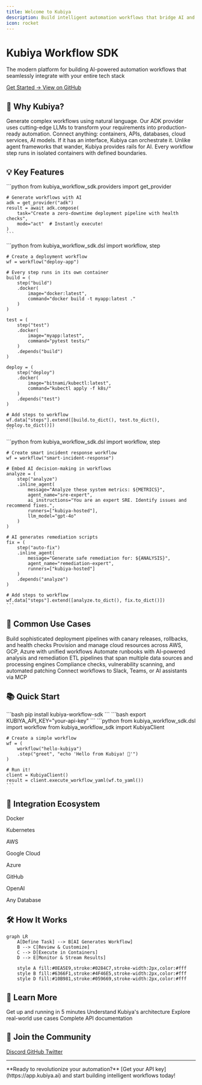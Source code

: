```yaml
---
title: Welcome to Kubiya
description: Build intelligent automation workflows that bridge AI and infrastructure
icon: rocket
---
```


<div className="hero">
  <h1 className="text-5xl font-bold mb-4">
    Kubiya Workflow SDK
  </h1>
  <p className="text-xl mb-8">
    The modern platform for building AI-powered automation workflows that seamlessly integrate with your entire tech stack
  </p>
  <div className="flex gap-4">
    <a href="/getting-started/quickstart" className="button primary-button px-6 py-3">
      Get Started →
    </a>
    <a href="https://github.com/kubiya-sandbox/workflows" className="button secondary-button px-6 py-3">
      View on GitHub
    </a>
  </div>
</div>

## 🚀 Why Kubiya?

<div className="feature-grid">
  <Card title="AI-Native Platform" icon="brain" color="#0EA5E9">
    Generate complex workflows using natural language. Our ADK provider uses cutting-edge LLMs to transform your requirements into production-ready automation.
  </Card>
  
  <Card title="Universal Integration" icon="plug" color="#6366F1">
    Connect anything: containers, APIs, databases, cloud services, AI models. If it has an interface, Kubiya can orchestrate it.
  </Card>
  
  <Card title="Deterministic Execution" icon="shield-check" color="#10B981">
    Unlike agent frameworks that wander, Kubiya provides rails for AI. Every workflow step runs in isolated containers with defined boundaries.
  </Card>
</div>

## 💡 Key Features

<Tabs>
  <Tab title="🤖 AI Workflow Generation">
    ```python
    from kubiya_workflow_sdk.providers import get_provider
    
    # Generate workflows with AI
    adk = get_provider("adk")
    result = await adk.compose(
        task="Create a zero-downtime deployment pipeline with health checks",
        mode="act"  # Instantly execute!
    )
    ```
  </Tab>
  
  <Tab title="🔧 Simple DSL">
    ```python
    from kubiya_workflow_sdk.dsl import workflow, step
    
    # Create a deployment workflow
    wf = workflow("deploy-app")
    
    # Every step runs in its own container
    build = (
        step("build")
        .docker(
            image="docker:latest",
            command="docker build -t myapp:latest ."
        )
    )
    
    test = (
        step("test")
        .docker(
            image="myapp:latest",
            command="pytest tests/"
        )
        .depends("build")
    )
    
    deploy = (
        step("deploy")
        .docker(
            image="bitnami/kubectl:latest",
            command="kubectl apply -f k8s/"
        )
        .depends("test")
    )
    
    # Add steps to workflow
    wf.data["steps"].extend([build.to_dict(), test.to_dict(), deploy.to_dict()])
    ```
  </Tab>
  
  <Tab title="🧠 Intelligent Agents">
    ```python
    from kubiya_workflow_sdk.dsl import workflow, step
    
    # Create smart incident response workflow
    wf = workflow("smart-incident-response")
    
    # Embed AI decision-making in workflows
    analyze = (
        step("analyze")
        .inline_agent(
            message="Analyze these system metrics: ${METRICS}",
            agent_name="sre-expert",
            ai_instructions="You are an expert SRE. Identify issues and recommend fixes.",
            runners=["kubiya-hosted"],
            llm_model="gpt-4o"
        )
    )
    
    # AI generates remediation scripts
    fix = (
        step("auto-fix")
        .inline_agent(
            message="Generate safe remediation for: ${ANALYSIS}",
            agent_name="remediation-expert",
            runners=["kubiya-hosted"]
        )
        .depends("analyze")
    )
    
    # Add steps to workflow
    wf.data["steps"].extend([analyze.to_dict(), fix.to_dict()])
    ```
  </Tab>
</Tabs>

## 🎯 Common Use Cases

<CardGroup cols={3}>
  <Card title="CI/CD Pipelines" icon="code-branch">
    Build sophisticated deployment pipelines with canary releases, rollbacks, and health checks
  </Card>
  
  <Card title="Infrastructure Automation" icon="server">
    Provision and manage cloud resources across AWS, GCP, Azure with unified workflows
  </Card>
  
  <Card title="Incident Response" icon="bell">
    Automate runbooks with AI-powered analysis and remediation
  </Card>
  
  <Card title="Data Processing" icon="database">
    ETL pipelines that span multiple data sources and processing engines
  </Card>
  
  <Card title="Security Automation" icon="shield">
    Compliance checks, vulnerability scanning, and automated patching
  </Card>
  
  <Card title="ChatOps Integration" icon="message">
    Connect workflows to Slack, Teams, or AI assistants via MCP
  </Card>
</CardGroup>

## 📚 Quick Start

<Steps>
  <Step title="Install the SDK">
    ```bash
    pip install kubiya-workflow-sdk
    ```
  </Step>
  
  <Step title="Set your API key">
    ```bash
    export KUBIYA_API_KEY="your-api-key"
    ```
  </Step>
  
  <Step title="Create your first workflow">
    ```python
    from kubiya_workflow_sdk.dsl import workflow
    from kubiya_workflow_sdk import KubiyaClient
    
    # Create a simple workflow
    wf = (
        workflow("hello-kubiya")
        .step("greet", "echo 'Hello from Kubiya! 🚀'")
    )
    
    # Run it!
    client = KubiyaClient()
    result = client.execute_workflow_yaml(wf.to_yaml())
    ```
  </Step>
</Steps>

## 🔗 Integration Ecosystem

<div className="grid grid-cols-2 md:grid-cols-4 gap-4 my-8">
  <div className="text-center p-4 border rounded-lg">
    <i className="fab fa-docker text-3xl text-blue-500 mb-2"></i>
    <p className="font-semibold">Docker</p>
  </div>
  <div className="text-center p-4 border rounded-lg">
    <i className="fab fa-kubernetes text-3xl text-blue-600 mb-2"></i>
    <p className="font-semibold">Kubernetes</p>
  </div>
  <div className="text-center p-4 border rounded-lg">
    <i className="fab fa-aws text-3xl text-orange-500 mb-2"></i>
    <p className="font-semibold">AWS</p>
  </div>
  <div className="text-center p-4 border rounded-lg">
    <i className="fab fa-google text-3xl text-blue-500 mb-2"></i>
    <p className="font-semibold">Google Cloud</p>
  </div>
  <div className="text-center p-4 border rounded-lg">
    <i className="fab fa-microsoft text-3xl text-blue-500 mb-2"></i>
    <p className="font-semibold">Azure</p>
  </div>
  <div className="text-center p-4 border rounded-lg">
    <i className="fab fa-github text-3xl text-gray-800 mb-2"></i>
    <p className="font-semibold">GitHub</p>
  </div>
  <div className="text-center p-4 border rounded-lg">
    <i className="fas fa-robot text-3xl text-green-500 mb-2"></i>
    <p className="font-semibold">OpenAI</p>
  </div>
  <div className="text-center p-4 border rounded-lg">
    <i className="fas fa-database text-3xl text-purple-500 mb-2"></i>
    <p className="font-semibold">Any Database</p>
  </div>
</div>

## 🛠️ How It Works

```mermaid
graph LR
    A[Define Task] --> B[AI Generates Workflow]
    B --> C[Review & Customize]
    C --> D[Execute in Containers]
    D --> E[Monitor & Stream Results]
    
    style A fill:#0EA5E9,stroke:#0284C7,stroke-width:2px,color:#fff
    style B fill:#6366F1,stroke:#4F46E5,stroke-width:2px,color:#fff
    style D fill:#10B981,stroke:#059669,stroke-width:2px,color:#fff
```

## 📖 Learn More

<CardGroup cols={2}>
  <Card title="Quick Start Guide" icon="play" href="/getting-started/quickstart">
    Get up and running in 5 minutes
  </Card>
  
  <Card title="Core Concepts" icon="book" href="/concepts/platform-overview">
    Understand Kubiya's architecture
  </Card>
  
  <Card title="Workflow Examples" icon="code" href="/workflows/examples">
    Explore real-world use cases
  </Card>
  
  <Card title="API Reference" icon="terminal" href="/api-reference/compose">
    Complete API documentation
  </Card>
</CardGroup>

## 🤝 Join the Community

<div className="flex gap-4 justify-center my-8">
  <a href="https://discord.gg/kubiya" className="flex items-center gap-2 px-4 py-2 border rounded-lg hover:bg-gray-50">
    <i className="fab fa-discord text-xl text-indigo-500"></i>
    <span>Discord</span>
  </a>
  <a href="https://github.com/kubiya-sandbox/workflows" className="flex items-center gap-2 px-4 py-2 border rounded-lg hover:bg-gray-50">
    <i className="fab fa-github text-xl"></i>
    <span>GitHub</span>
  </a>
  <a href="https://twitter.com/kubiya_ai" className="flex items-center gap-2 px-4 py-2 border rounded-lg hover:bg-gray-50">
    <i className="fab fa-twitter text-xl text-blue-400"></i>
    <span>Twitter</span>
  </a>
</div>

---

<Note>
  **Ready to revolutionize your automation?** [Get your API key](https://app.kubiya.ai) and start building intelligent workflows today!
</Note> 